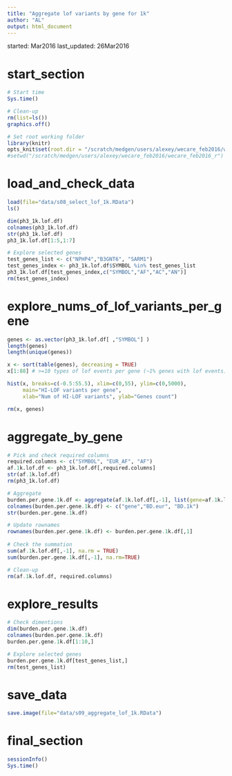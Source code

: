 ```yaml
---
title: "Aggregate lof variants by gene for 1k"
author: "AL"
output: html_document
---
```


started: Mar2016
last_updated: 26Mar2016

# start_section

```r

# Start time
Sys.time()

# Clean-up
rm(list=ls())
graphics.off()

# Set root working folder
library(knitr)
opts_knit$set(root.dir = "/scratch/medgen/users/alexey/wecare_feb2016/wecare_feb2016_r")
#setwd("/scratch/medgen/users/alexey/wecare_feb2016/wecare_feb2016_r")

```

# load_and_check_data

```r

load(file="data/s08_select_lof_1k.RData")
ls()

dim(ph3_1k.lof.df)
colnames(ph3_1k.lof.df)
str(ph3_1k.lof.df)
ph3_1k.lof.df[1:5,1:7]

# Explore selected genes
test_genes_list <- c("NPHP4","B3GNT6", "SARM1")
test_genes_index <- ph3_1k.lof.df$SYMBOL %in% test_genes_list
ph3_1k.lof.df[test_genes_index,c("SYMBOL","AF","AC","AN")]
rm(test_genes_index)

```

# explore_nums_of_lof_variants_per_gene

```r

genes <- as.vector(ph3_1k.lof.df[ ,"SYMBOL"] )
length(genes)
length(unique(genes))

x <- sort(table(genes), decreasing = TRUE)
x[1:88] # >=10 types of lof events per gene (~1% genes with lof events)

hist(x, breaks=c(-0.5:55.5), xlim=c(0,55), ylim=c(0,5000), 
     main="HI-LOF variants per gene", 
     xlab="Num of HI-LOF variants", ylab="Genes count")

rm(x, genes)

```

# aggregate_by_gene

```r

# Pick and check required columns
required.columns <- c("SYMBOL", "EUR_AF", "AF")
af.1k.lof.df <- ph3_1k.lof.df[,required.columns]
str(af.1k.lof.df)
rm(ph3_1k.lof.df)

# Aggregate
burden.per.gene.1k.df <- aggregate(af.1k.lof.df[,-1], list(gene=af.1k.lof.df$SYMBOL), sum, na.rm=TRUE)
colnames(burden.per.gene.1k.df) <- c("gene","BD.eur", "BD.1k")
str(burden.per.gene.1k.df)

# Update rownames
rownames(burden.per.gene.1k.df) <- burden.per.gene.1k.df[,1]
  
# Check the summation
sum(af.1k.lof.df[,-1], na.rm = TRUE)
sum(burden.per.gene.1k.df[,-1], na.rm=TRUE)

# Clean-up
rm(af.1k.lof.df, required.columns)

```

# explore_results

```r

# Check dimentions
dim(burden.per.gene.1k.df)
colnames(burden.per.gene.1k.df)
burden.per.gene.1k.df[1:10,]

# Explore selected genes 
burden.per.gene.1k.df[test_genes_list,]
rm(test_genes_list)

```

# save_data

```r

save.image(file="data/s09_aggregate_lof_1k.RData")

```

# final_section

```r

sessionInfo()
Sys.time()
  
```
